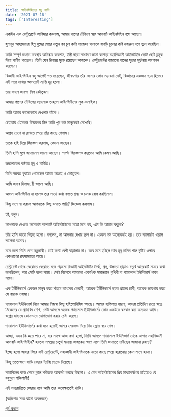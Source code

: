 ```yaml
---
title: আইনষ্টাইনের মৃদু হাসি
date: '2021-07-18'
tags: ['Interesting']
---
```


একদিন এক রেস্টুরেন্টে আবিষ্কার করলাম, আমার পাশের টেবিলে স্বয়ং আলবার্ট আইনষ্টাইন বসে আছেন।

হুমায়ূন আহমেদের হিমু ঘুমের ঘোরে নতুন বব চুল কাটা মাজেদা খালাকে বাবড়ি চুলের কবি নজরুল বলে ভুল করেছিল।

আমি সম্পূর্ণ জাগ্রত অবস্থায় আবিষ্কার করলাম, ইস্ত্রী ছাড়া সাধারণ জামা কাপড়ে মহাবিজ্ঞানী আইনষ্টাইন ছোট ছোট চুমুক দিয়ে পানীয় খাচ্ছেন। তিনি যেন রিলাক্স মুডে রয়েছেন আজকে। রেস্টুরেন্টের বাজানো গানের সুরের মূর্ছনায় অবগাহন করছেন।

বিজ্ঞানী আইনষ্টাইন বহু আগেই গত হয়েছেন, জীবদ্দশায় তাঁর আসার কোন সম্ভাবনা নেই, বিজ্ঞানের একজন ছাত্র হিসেবে এই সত্য মাথায় আসতেই ভ্রান্তি দূর হলো। 

তার বদলে জায়গা নিল কৌতুহল। 

আমার পাশের টেবিলের ভদ্রলোক তাহলে আইনষ্টাইনের লুক এলাইক। 

আমি আবার ভালোভাবে দেখলাম তাঁকে। 

চেহারায় এইরকম বিস্ময়কর মিল আমি খুব কম মানুষেরই দেখেছি। 

আগ্রহ চেপে না রাখতে পেরে তাঁর কাছে গেলাম।

তাকে হাই দিয়ে জিজ্ঞেস করলাম, কেমন আছেন।

তিনি হাসি মুখে জানালেন ভালো আছেন। পাল্টা জিজ্ঞেসও করলেন আমি কেমন আছি।

ভদ্রলোকের কন্ঠস্বর মৃদু ও মার্জিত।

তিনি সম্ভবত বুঝতে পেরেছেন আমার আগ্রহ ও কৌতুহল।

আমি জবাব দিলাম, জ্বী ভালো আছি।

আসল আইনষ্টাইন না হলেও তার সাথে কথা বলতে শ্রদ্ধা ও চমক বোধ করছিলাম।

কিছু মনে না করলে আপনাকে কিছু বলতে পারি? জিজ্ঞেস করলাম।

হ্যাঁ, বলুন।

আপনাকে দেখতে অনেকটা আলবার্ট আইনষ্টাইনের মতো মনে হয়, এটা কি আমার কল্পনা?

তাঁর হাসি আরো বিস্তৃত হলো। বললেন, না আপনার দেখার ভুল না। এরকম ভ্রম অনেকেরই হয়। তবে ব্যাপারটা খারাপ লাগেনা আমার।

মনে হলো তিনি বেশ স্বল্পভাষী। তাই কথা বেশী বাড়ালাম না। তবে মনে হচ্ছিল তার মৃদু হাসির শান্ত দৃষ্টির ওপারে একধরণের রহস্যময়তা আছে।

রেস্টুরেন্ট থেকে বেরোতে বেরোতে মনে পড়লো বিজ্ঞানী আইনষ্টাইন দৈর্ঘ্য, প্রস্থ, উচ্চতা ছাড়াও চতুর্থ আরেকটি মাত্রার কথা বলেছিলেন, আর সেটি হলো সময়। সেই হিসেবে আমাদের একাধিক সমান্তরাল পৃথিবী বা প্যারালাল ইউনিভার্স থাকা সম্ভব।

এক ইউনিভার্সে একজন মানুষ হয়ত শহরে ব্যাংকের কেরানী, আরেক ইউনিভার্সে হয়ত গ্রামের চাষী, আরেক জায়গায় হয়ত সে বারাক ওবামা। 

প্যারালাল ইউনিভার্স নিয়ে আমার নিজস্ব কিছু হাইপোথিসিস আছে। আমার ব্যক্তিগত ধারণা, আমরা প্রতিদিন রাতে স্বপ্নে নিজেদের যে প্রতিবিম্ব দেখি, সেটা আসলে অনেক প্যারালাল ইউনিভার্সের কোন একটতে বসবাস করা অন্যতম আমি। স্বপ্নের মাধ্যমে কোনভাবে যোগাযোগ করার চেষ্টা করছে।

প্যারালাল ইউনিভার্সের কথা মনে হতেই আমার মেরুদন্ড দিয়ে হিম স্রোত বয়ে গেল।

আচ্ছা, এমন কি হতে পারে না, যার সাথে আজ কথা হলো, তিনি আসলে প্যারালাল ইউনিভার্স থেকে আগত মহাবিজ্ঞানী আলবার্ট আইনষ্টাইন? হয়তবা সময়ের চতুর্থ মাত্রায় আজকের ক্ষণে এসে তিনি জানাতে চাইছেন আজানা রহস্য?

ইচ্ছে হলো আবার ফিরে যাই রেস্টুরেন্টে, মহাজ্ঞানী আইনষ্টানকে এতো কাছে পেয়ে হারানোর কোন মানে হয়না।

কিন্তু ততোক্ষণে বাড়ি ফেরার ট্যাক্সি ছেড়ে দিয়েছে। 

সারাদিনের কাজ শেষে ক্লান্ত শরীরকে আকর্ষণ করছে বিছানা। এ যেন আইনষ্টাইনের প্রিয় মাধ্যাকর্ষণের চাইতেও যে বহুগুনে শক্তিশালী! 

এই মধ্যরাত্রিতে ফেরার পথে আমি তার অপেক্ষাতেই থাকি।

(ব্যক্তিগত সত্য ঘটনা অবলম্বনে)

[পূর্ব প্রকাশ](https://www.facebook.com/ashraful.alam/posts/10157665613595583)